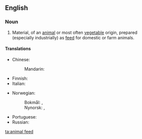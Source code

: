 ==English==

===Noun===
{{en-noun}}

# Material, of an [[animal]] or most often [[vegetable]] origin, prepared (especially industrially) as [[feed]] for domestic or farm animals.

====Translations====
{{trans-top|material prepared as feed for domestic or farm animals}}
* Chinese: 
*: Mandarin: {{t-needed|cmn}}
* Finnish: {{t+|fi|rehu}}
* Italian: {{t+|it|mangime}}
{{trans-mid}}
* Norwegian: 
*: Bokmål: {{t|nb|dyrefor|n}}, {{t|nn|dyrefôr|n}}
*: Nynorsk: {{t|nn|dyrefor|n}}, {{t|nn|dyrefôr|n}}
* Portuguese: {{t+|pt|ração|f}}
* Russian: {{t-needed|ru}}
{{trans-bottom}}

[[ta:animal feed]]